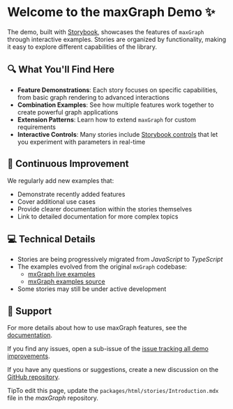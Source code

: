<style>
  {`
    .tip {
      display: inline-block;
      border-radius: 1em;
      font-size: 11px;
      line-height: 12px;
      font-weight: 700;
      background: #E7FDD8;
      color: #66BF3C;
      padding: 4px 12px;
      margin-right: 10px;
      vertical-align: top;
    }

    .tip-wrapper {
      font-size: 13px;
      line-height: 20px;
      margin-top: 40px;
      margin-bottom: 40px;
    }

    .tip-wrapper code {
      font-size: 12px;
      display: inline-block;
    }
  `}
</style>


# Welcome to the maxGraph Demo ✨

The demo, built with [Storybook](https://storybook.js.org/), showcases the features of `maxGraph` through interactive examples. Stories are organized by functionality, making it easy to explore different capabilities of the library.

## 🔍 What You'll Find Here

- **Feature Demonstrations**: Each story focuses on specific capabilities, from basic graph rendering to advanced interactions
- **Combination Examples**: See how multiple features work together to create powerful graph applications
- **Extension Patterns**: Learn how to extend `maxGraph` for custom requirements
- **Interactive Controls**: Many stories include [Storybook controls](https://storybook.js.org/docs/7/essentials/controls) that let you experiment with parameters in real-time

## 🚀 Continuous Improvement

We regularly add new examples that:
- Demonstrate recently added features
- Cover additional use cases
- Provide clearer documentation within the stories themselves
- Link to detailed documentation for more complex topics

## 💻 Technical Details

- Stories are being progressively migrated from _JavaScript_ to _TypeScript_
- The examples evolved from the original `mxGraph` codebase:
  - [mxGraph live examples](https://jgraph.github.io/mxgraph/javascript/index.html)
  - [mxGraph examples source](https://github.com/jgraph/mxgraph/tree/v4.2.2/javascript/examples/)
- Some stories may still be under active development

## 🤝 Support

For more details about how to use maxGraph features, see the [documentation](https://maxgraph.github.io/maxGraph/docs/intro).

If you find any issues, open a sub-issue of the [issue tracking all demo improvements](https://github.com/maxGraph/maxGraph/issues/505).

If you have any questions or suggestions, create a new discussion on the [GitHub repository](https://github.com/maxGraph/maxGraph/discussions/categories/q-a).

<div className="tip-wrapper">
  <span className="tip">Tip</span>To edit this page, update the <code>packages/html/stories/Introduction.mdx</code> file in the <i>maxGraph</i> repository.
</div>
